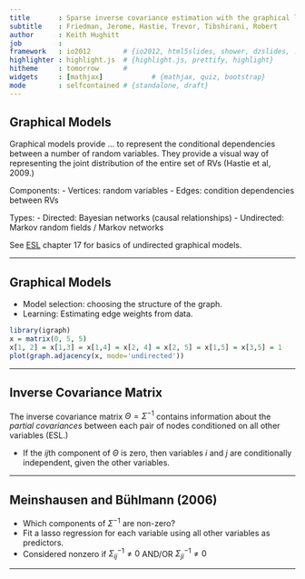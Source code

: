 ```yaml
---
title       : Sparse inverse covariance estimation with the graphical lasso
subtitle    : Friedman, Jerome, Hastie, Trevor, Tibshirani, Robert
author      : Keith Hughitt
job         : 
framework   : io2012        # {io2012, html5slides, shower, dzslides, ...}
highlighter : highlight.js  # {highlight.js, prettify, highlight}
hitheme     : tomorrow      # 
widgets     : [mathjax]            # {mathjax, quiz, bootstrap}
mode        : selfcontained # {standalone, draft}
---
```


## Graphical Models

Graphical models provide ... to represent the conditional dependencies between
a number of random variables. They provide a visual way of representing the
joint distribution of the entire set of RVs (Hastie et al, 2009.)

<span class='blue2'>Components:</span>
- Vertices: random variables
- Edges: condition dependencies between RVs

<span class='blue2'>Types:</span>
- Directed: Bayesian networks (causal relationships)
- Undirected: Markov random fields / Markov networks

See [ESL](http://www-stat.stanford.edu/~tibs/ElemStatLearn/) chapter 17 for
basics of undirected graphical models.

---

## Graphical Models

* <span class='blue2'>Model selection</span>: choosing the structure of the graph.
* <span class='blue2'>Learning</span>: Estimating edge weights from data.

```r
library(igraph)
x = matrix(0, 5, 5)
x[1, 2] = x[1,3] = x[1,4] = x[2, 4] = x[2, 5] = x[1,5] = x[3,5] = 1
plot(graph.adjacency(x, mode='undirected'))
```
---

## Inverse Covariance Matrix

The inverse covariance matrix $\Theta = \Sigma^{-1}$ contains information about the
<i>partial covariances</i> between each pair of nodes conditioned on all other
variables (ESL.)

- If the $ij$th component of $\Theta$ is zero, then variables $i$ and $j$ are
  conditionally independent, given the other variables.

---

## Meinshausen and Bühlmann (2006)

- Which components of $\Sigma^{-1}$ are non-zero?
- Fit a lasso regression for each variable using all other variables as
  predictors.
- Considered nonzero if $\Sigma^{-1}_{ij} \neq 0$ AND/OR 
  $\Sigma^{-1}_{ji} \neq 0$

---


